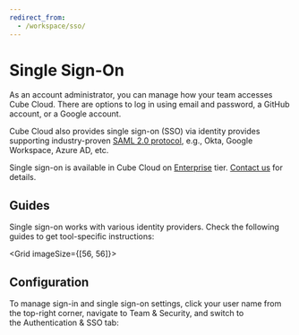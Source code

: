 ```yaml
---
redirect_from:
  - /workspace/sso/
---
```


# Single Sign-On

As an account administrator, you can manage how your team accesses Cube Cloud.
There are options to log in using email and password, a GitHub account, or a
Google account.

Cube Cloud also provides single sign-on (SSO) via identity provides supporting
industry-proven [SAML 2.0 protocol][wiki-saml], e.g., Okta, Google Workspace,
Azure AD, etc.

<SuccessBox>

Single sign-on is available in Cube Cloud on
[Enterprise](https://cube.dev/pricing) tier.
[Contact us](https://cube.dev/contact) for details.

</SuccessBox>

<Diagram
  src="https://ucarecdn.com/a624b18f-8019-43ab-948f-169249cbc1cb/"
  style="border: 0;"
/>

## Guides

Single sign-on works with various identity providers. Check the following guides
to get tool-specific instructions:

<Grid imageSize={[56, 56]}>
  <GridItem
    url="sso/okta"
    imageUrl="https://static.cube.dev/icons/okta.svg"
    title="Okta"
  />
</Grid>

## Configuration

To manage sign-in and single sign-on settings, click your user name from the
top-right corner, navigate to <Btn>Team & Security</Btn>, and switch to
the <Btn>Authentication & SSO</Btn> tab:

<Screenshot
  alt="Cube Cloud Team Authentication and SSO tab"
  src="https://ucarecdn.com/72248967-9b77-4a7e-970c-162b96861e4a/"
/>

[wiki-saml]: https://en.wikipedia.org/wiki/SAML_2.0
